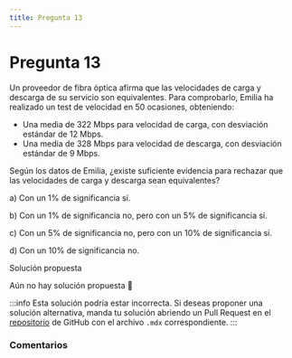 ```yaml
---
title: Pregunta 13
---
```



# Pregunta 13

Un proveedor de fibra óptica afirma que las velocidades de carga y descarga de su servicio son equivalentes. Para comprobarlo, Emilia ha realizado un test de velocidad en 50 ocasiones, obteniendo:
- Una media de 322 Mbps para velocidad de carga, con desviación estándar de 12 Mbps.
- Una media de 328 Mbps para velocidad de descarga, con desviación estándar de 9 Mbps.

Según los datos de Emilia, ¿existe suficiente evidencia para rechazar que las velocidades de carga y descarga sean equivalentes?

a) Con un $1 \%$ de significancia sí.

b) Con un $1 \%$ de significancia no, pero con un $5 \%$ de significancia sí.

c) Con un $5 \%$ de significancia no, pero con un $10 \%$ de significancia sí.

d) Con un $10 \%$ de significancia no.

<MDXDetails>
<summary>Solución propuesta</summary>

Aún no hay solución propuesta 🥲

:::info 
Esta solución podría estar incorrecta. Si deseas proponer una solución alternativa, manda tu solución abriendo
un Pull Request en el [repositorio](https://github.com/crow-rojas/apuntes-fundamentals/pulls) de GitHub con el archivo
`.mdx` correspondiente. 
:::

</MDXDetails>

### Comentarios

<Disqus
  url="https://crow-rojas.github.io/apuntes-fundamentals/docs/mathematics/probability-and-statistics/exercises/2023-2/p13"
  identifier="docs/mathematics/probability-and-statistics/exercises/2023-2/p13"
  title="2023-2 Probabilidades y Estadística - Pregunta 13"
/>
